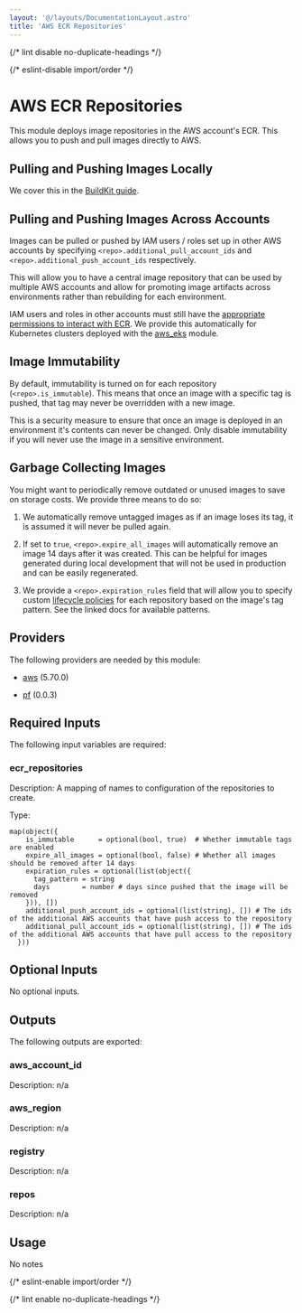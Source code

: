 ```yaml
---
layout: '@/layouts/DocumentationLayout.astro'
title: 'AWS ECR Repositories'
---
```



{/* lint disable no-duplicate-headings */}

{/* eslint-disable import/order */}

<ModuleHeader
  name="aws_ecr_repos"
  sourceHref="https://github.com/Panfactum/stack/tree/__PANFACTUM_VERSION_EDGE__/packages/infrastructure/aws_ecr_repos"
  status="stable"
  type="direct"
/>

# AWS ECR Repositories

This module deploys image repositories in the AWS account's ECR. This allows you to push and pull images
directly to AWS.

## Pulling and Pushing Images Locally

We cover this in the [BuildKit guide](/docs/edge/guides/addons/buildkit/installing).

## Pulling and Pushing Images Across Accounts

Images can be pulled or pushed by IAM users / roles set up in other AWS accounts by specifying `<repo>.additional_pull_account_ids`
and `<repo>.additional_push_account_ids` respectively.

This will allow you to have a central image repository that can be used by multiple AWS accounts and allow for promoting
image artifacts across environments rather than rebuilding for each environment.

IAM users and roles in other accounts must still have the
[appropriate permissions to interact with ECR](https://docs.aws.amazon.com/AmazonECR/latest/userguide/repository-policy-examples.html).
We provide this automatically for Kubernetes clusters deployed with the [aws_eks](/docs/edge/reference/infrastructure-modules/direct/aws/aws_eks)
module.

## Image Immutability

By default, immutability is turned on for each repository (`<repo>.is_immutable`). This means that once
an image with a specific tag is pushed, that tag may never be overridden with a new image.

This is a security measure to ensure that once an image is deployed in an environment it's contents can
never be changed. Only disable immutability if you will never use the image in a sensitive environment.

## Garbage Collecting Images

You might want to periodically remove outdated or unused images to save on storage costs. We provide
three means to do so:

1. We automatically remove untagged images as if an image loses its tag, it is assumed it will never be pulled again.

2. If set to `true`, `<repo>.expire_all_images` will automatically remove an image 14 days after it was created. This
   can be helpful for images generated during local development that will not be used in production and can be easily
   regenerated.

3. We provide a `<repo>.expiration_rules` field that will allow you to specify custom
   [lifecycle policies](https://docs.aws.amazon.com/AmazonECR/latest/userguide/lpp_creation.html) for
   each repository based on the image's tag pattern. See the linked docs for available patterns.

## Providers

The following providers are needed by this module:

- [aws](https://registry.terraform.io/providers/hashicorp/aws/5.70.0/docs) (5.70.0)

- [pf](https://registry.terraform.io/providers/panfactum/pf/0.0.3/docs) (0.0.3)

## Required Inputs

The following input variables are required:

### ecr_repositories

Description: A mapping of names to configuration of the repositories to create.

Type:

```hcl
map(object({
    is_immutable      = optional(bool, true)  # Whether immutable tags are enabled
    expire_all_images = optional(bool, false) # Whether all images should be removed after 14 days
    expiration_rules = optional(list(object({
      tag_pattern = string
      days        = number # days since pushed that the image will be removed
    })), [])
    additional_push_account_ids = optional(list(string), []) # The ids of the additional AWS accounts that have push access to the repository
    additional_pull_account_ids = optional(list(string), []) # The ids of the additional AWS accounts that have pull access to the repository
  }))
```

## Optional Inputs

No optional inputs.

## Outputs

The following outputs are exported:

### aws_account_id

Description: n/a

### aws_region

Description: n/a

### registry

Description: n/a

### repos

Description: n/a

## Usage

No notes

{/* eslint-enable import/order */}

{/* lint enable no-duplicate-headings */}
